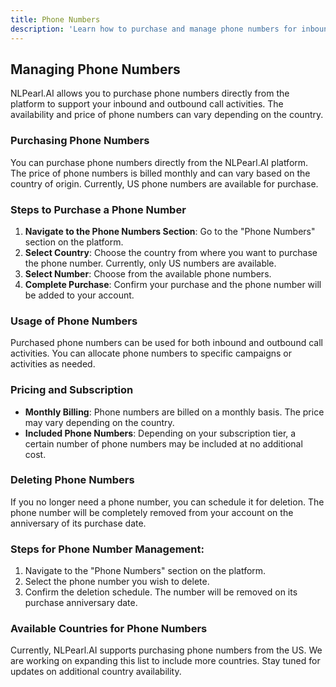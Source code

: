 ```yaml
---
title: Phone Numbers
description: 'Learn how to purchase and manage phone numbers for inbound and outbound activities on NLPearl.AI.'
---
```



## Managing Phone Numbers

NLPearl.AI allows you to purchase phone numbers directly from the platform to support your inbound and outbound call activities. The availability and price of phone numbers can vary depending on the country.

### Purchasing Phone Numbers

You can purchase phone numbers directly from the NLPearl.AI platform. The price of phone numbers is billed monthly and can vary based on the country of origin. Currently, US phone numbers are available for purchase.

### Steps to Purchase a Phone Number

1. **Navigate to the Phone Numbers Section**: Go to the "Phone Numbers" section on the platform.
2. **Select Country**: Choose the country from where you want to purchase the phone number. Currently, only US numbers are available.
3. **Select Number**: Choose from the available phone numbers.
4. **Complete Purchase**: Confirm your purchase and the phone number will be added to your account.

### Usage of Phone Numbers

Purchased phone numbers can be used for both inbound and outbound call activities. You can allocate phone numbers to specific campaigns or activities as needed.

### Pricing and Subscription

- **Monthly Billing**: Phone numbers are billed on a monthly basis. The price may vary depending on the country.
- **Included Phone Numbers**: Depending on your subscription tier, a certain number of phone numbers may be included at no additional cost.

### Deleting Phone Numbers

If you no longer need a phone number, you can schedule it for deletion. The phone number will be completely removed from your account on the anniversary of its purchase date.

<div className="phone-number-management-steps">
  <h3>Steps for Phone Number Management:</h3>
  <ol>
    <li>Navigate to the "Phone Numbers" section on the platform.</li>
    <li>Select the phone number you wish to delete.</li>
    <li>Confirm the deletion schedule. The number will be removed on its purchase anniversary date.</li>
  </ol>
</div>

### Available Countries for Phone Numbers

Currently, NLPearl.AI supports purchasing phone numbers from the US. We are working on expanding this list to include more countries. Stay tuned for updates on additional country availability.

